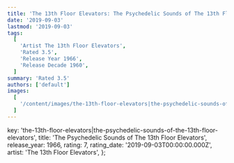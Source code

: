 ```yaml
---
title: 'The 13th Floor Elevators: The Psychedelic Sounds of The 13th Floor Elevators (1966)'
date: '2019-09-03'
lastmod: '2019-09-03'
tags:
  [
    'Artist The 13th Floor Elevators',
    'Rated 3.5',
    'Release Year 1966',
    'Release Decade 1960',
  ]
summary: 'Rated 3.5'
authors: ['default']
images:
  [
    '/content/images/the-13th-floor-elevators|the-psychedelic-sounds-of-the-13th-floor-elevators.jpg',
  ]
---
```


  key: 'the-13th-floor-elevators|the-psychedelic-sounds-of-the-13th-floor-elevators',
  title: 'The Psychedelic Sounds of The 13th Floor Elevators',
  release_year: 1966,
  rating: 7,
  rating_date: '2019-09-03T00:00:00.000Z',
  artist: 'The 13th Floor Elevators',
};

<MusicRating data={data} />
